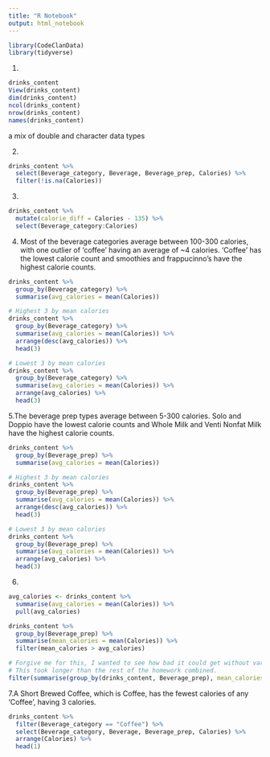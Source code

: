 ```yaml
---
title: "R Notebook"
output: html_notebook
---
```


```r
library(CodeClanData)
library(tidyverse)
```


1.

```r
drinks_content
View(drinks_content)
dim(drinks_content)
ncol(drinks_content)
nrow(drinks_content)
names(drinks_content)
```
a mix of double and character data types

2.
```r
drinks_content %>% 
  select(Beverage_category, Beverage, Beverage_prep, Calories) %>% 
  filter(!is.na(Calories))
```

3.

```r
drinks_content %>% 
  mutate(calorie_diff = Calories - 135) %>% 
  select(Beverage_category:Calories)
```

4. Most of the beverage categories average between 100-300 calories, with one outlier of 'coffee' having an average of ~4 calories.
'Coffee' has the lowest calorie count and smoothies and frappucinno's have the highest calorie counts.

```r
drinks_content %>% 
  group_by(Beverage_category) %>% 
  summarise(avg_calories = mean(Calories))

# Highest 3 by mean calories
drinks_content %>% 
  group_by(Beverage_category) %>% 
  summarise(avg_calories = mean(Calories)) %>% 
  arrange(desc(avg_calories)) %>% 
  head(3)

# Lowest 3 by mean calories
drinks_content %>% 
  group_by(Beverage_category) %>% 
  summarise(avg_calories = mean(Calories)) %>% 
  arrange(avg_calories) %>% 
  head(3)
```

5.The beverage prep types average between 5-300 calories.
Solo and Doppio have the lowest calorie counts and Whole Milk and Venti Nonfat Milk have the highest calorie counts.


```r
drinks_content %>% 
  group_by(Beverage_prep) %>% 
  summarise(avg_calories = mean(Calories))

# Highest 3 by mean calories
drinks_content %>% 
  group_by(Beverage_prep) %>% 
  summarise(avg_calories = mean(Calories)) %>% 
  arrange(desc(avg_calories)) %>% 
  head(3)

# Lowest 3 by mean calories
drinks_content %>% 
  group_by(Beverage_prep) %>% 
  summarise(avg_calories = mean(Calories)) %>% 
  arrange(avg_calories) %>% 
  head(3)
```

6.

```r
avg_calories <- drinks_content %>% 
  summarise(avg_calories = mean(Calories)) %>% 
  pull(avg_calories)

drinks_content %>% 
  group_by(Beverage_prep) %>% 
  summarise(mean_calories = mean(Calories)) %>% 
  filter(mean_calories > avg_calories)
```

```r
# Forgive me for this, I wanted to see how bad it could get without variables or %>% 
# This took longer than the rest of the homework combined.
filter(summarise(group_by(drinks_content, Beverage_prep), mean_calories = mean(Calories)), mean_calories  > pull(summarise(drinks_content, avg_calories = mean(Calories)), avg_calories))
```



7.A Short Brewed Coffee, which is Coffee, has the fewest calories of any 'Coffee', having 3 calories.

```r
drinks_content %>% 
  filter(Beverage_category == "Coffee") %>% 
  select(Beverage_category, Beverage, Beverage_prep, Calories) %>% 
  arrange(Calories) %>% 
  head(1)
```

